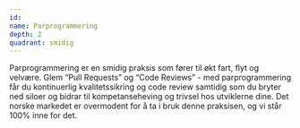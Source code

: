 ```yaml
---
id:
name: Parprogrammering
depth: 2
quadrant: smidig
---
```


Parprogrammering er en smidig praksis som fører til økt fart, flyt og velvære.
Glem “Pull Requests” og “Code Reviews” - med parprogrammering får du kontinuerlig kvalitetssikring og
code review samtidig som du bryter ned siloer og bidrar til kompetanseheving og trivsel hos utviklerne dine.
Det norske markedet er overmodent for å ta i bruk denne praksisen, og vi står 100% inne for det.
